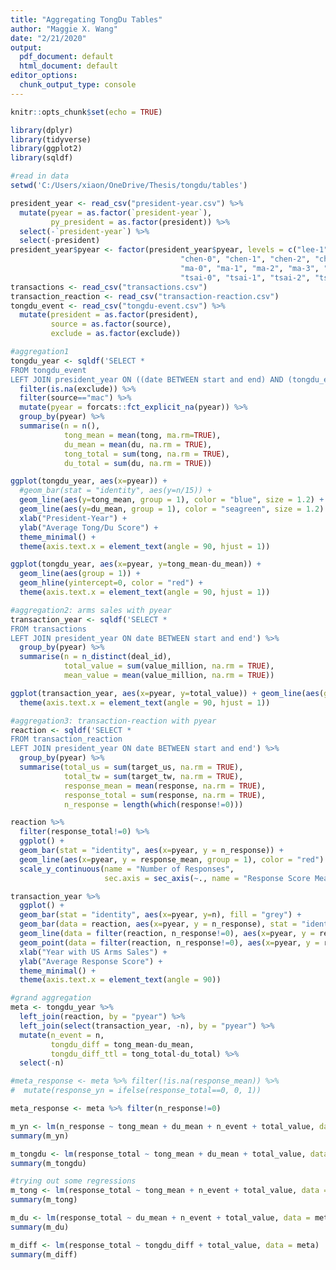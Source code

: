 ```yaml
---
title: "Aggregating TongDu Tables"
author: "Maggie X. Wang"
date: "2/21/2020"
output:
  pdf_document: default
  html_document: default
editor_options: 
  chunk_output_type: console
---
```


```r
knitr::opts_chunk$set(echo = TRUE)
```

```r
library(dplyr)
library(tidyverse)
library(ggplot2)
library(sqldf)
```

```r
#read in data
setwd('C:/Users/xiaon/OneDrive/Thesis/tongdu/tables')

president_year <- read_csv("president-year.csv") %>% 
  mutate(pyear = as.factor(`president-year`),
         py_president = as.factor(president)) %>% 
  select(-`president-year`) %>% 
  select(-president)
president_year$pyear <- factor(president_year$pyear, levels = c("lee-1", "lee-2", "lee-3", "lee-4", "lee-5", "lee-6", "lee-7", "lee-8", "lee-9", "lee-10", "lee-11", "lee-12", 
                                      "chen-0", "chen-1", "chen-2", "chen-3", "chen-4", "chen-5", "chen-6", "chen-7", "chen-8",
                                      "ma-0", "ma-1", "ma-2", "ma-3", "ma-4", "ma-5", "ma-6", "ma-7", "ma-8",
                                      "tsai-0", "tsai-1", "tsai-2", "tsai-3", "tsai-4"))
transactions <- read_csv("transactions.csv")
transaction_reaction <- read_csv("transaction-reaction.csv")
tongdu_event <- read_csv("tongdu-event.csv") %>% 
  mutate(president = as.factor(president),
         source = as.factor(source), 
         exclude = as.factor(exclude))
```

```r
#aggregation1
tongdu_year <- sqldf('SELECT * 
FROM tongdu_event
LEFT JOIN president_year ON ((date BETWEEN start and end) AND (tongdu_event.president=py_president))') %>% 
  filter(is.na(exclude)) %>% 
  filter(source=="mac") %>% 
  mutate(pyear = forcats::fct_explicit_na(pyear)) %>% 
  group_by(pyear) %>% 
  summarise(n = n(),
            tong_mean = mean(tong, ma.rm=TRUE), 
            du_mean = mean(du, na.rm = TRUE),
            tong_total = sum(tong, na.rm = TRUE),
            du_total = sum(du, na.rm = TRUE))
```

```r
ggplot(tongdu_year, aes(x=pyear)) + 
  #geom_bar(stat = "identity", aes(y=n/15)) + 
  geom_line(aes(y=tong_mean, group = 1), color = "blue", size = 1.2) + 
  geom_line(aes(y=du_mean, group = 1), color = "seagreen", size = 1.2) + 
  xlab("President-Year") + 
  ylab("Average Tong/Du Score") + 
  theme_minimal() + 
  theme(axis.text.x = element_text(angle = 90, hjust = 1))
```

```r
ggplot(tongdu_year, aes(x=pyear, y=tong_mean-du_mean)) + 
  geom_line(aes(group = 1)) + 
  geom_hline(yintercept=0, color = "red") + 
  theme(axis.text.x = element_text(angle = 90, hjust = 1))
```


```r
#aggregation2: arms sales with pyear
transaction_year <- sqldf('SELECT * 
FROM transactions
LEFT JOIN president_year ON date BETWEEN start and end') %>% 
  group_by(pyear) %>% 
  summarise(n = n_distinct(deal_id),
            total_value = sum(value_million, na.rm = TRUE),
            mean_value = mean(value_million, na.rm = TRUE))
```

```r
ggplot(transaction_year, aes(x=pyear, y=total_value)) + geom_line(aes(group = 1)) + 
  theme(axis.text.x = element_text(angle = 90, hjust = 1))
```


```r
#aggregation3: transaction-reaction with pyear
reaction <- sqldf('SELECT *
FROM transaction_reaction
LEFT JOIN president_year ON date BETWEEN start and end') %>% 
  group_by(pyear) %>% 
  summarise(total_us = sum(target_us, na.rm = TRUE),
            total_tw = sum(target_tw, na.rm = TRUE),
            response_mean = mean(response, na.rm = TRUE),
            response_total = sum(response, na.rm = TRUE),
            n_response = length(which(response!=0)))

```

```r
reaction %>% 
  filter(response_total!=0) %>% 
  ggplot() + 
  geom_bar(stat = "identity", aes(x=pyear, y = n_response)) + 
  geom_line(aes(x=pyear, y = response_mean, group = 1), color = "red") + 
  scale_y_continuous(name = "Number of Responses", 
                     sec.axis = sec_axis(~., name = "Response Score Mean"))
```

```r
transaction_year %>% 
  ggplot() + 
  geom_bar(stat = "identity", aes(x=pyear, y=n), fill = "grey") + 
  geom_bar(data = reaction, aes(x=pyear, y = n_response), stat = "identity", fill = "darkolivegreen3") + 
  geom_line(data = filter(reaction, n_response!=0), aes(x=pyear, y = response_mean, group = 1), color = "darkgreen", size = 1.2) + 
  geom_point(data = filter(reaction, n_response!=0), aes(x=pyear, y = response_mean, group = 1), color = "darkgreen", size = 2) +
  xlab("Year with US Arms Sales") + 
  ylab("Average Response Score") + 
  theme_minimal() + 
  theme(axis.text.x = element_text(angle = 90))
```


```r
#grand aggregation
meta <- tongdu_year %>% 
  left_join(reaction, by = "pyear") %>% 
  left_join(select(transaction_year, -n), by = "pyear") %>% 
  mutate(n_event = n, 
         tongdu_diff = tong_mean-du_mean,
         tongdu_diff_ttl = tong_total-du_total) %>% 
  select(-n)

#meta_response <- meta %>% filter(!is.na(response_mean)) %>% 
#  mutate(response_yn = ifelse(response_total==0, 0, 1))

meta_response <- meta %>% filter(n_response!=0)
```

```r
m_yn <- lm(n_response ~ tong_mean + du_mean + n_event + total_value, data = meta_response)
summary(m_yn)
```

```r
m_tongdu <- lm(response_total ~ tong_mean + du_mean + total_value, data = meta)
summary(m_tongdu)
```


```r
#trying out some regressions
m_tong <- lm(response_total ~ tong_mean + n_event + total_value, data = meta)
summary(m_tong)
```

```r
m_du <- lm(response_total ~ du_mean + n_event + total_value, data = meta)
summary(m_du)
```

```r
m_diff <- lm(response_total ~ tongdu_diff + total_value, data = meta)
summary(m_diff)
```
